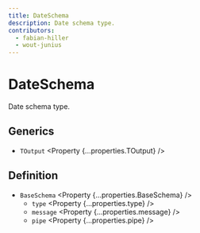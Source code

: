 ```yaml
---
title: DateSchema
description: Date schema type.
contributors:
  - fabian-hiller
  - wout-junius
---
```



# DateSchema

Date schema type.

## Generics

- `TOutput` <Property {...properties.TOutput} />

## Definition

- `BaseSchema` <Property {...properties.BaseSchema} />
  - `type` <Property {...properties.type} />
  - `message` <Property {...properties.message} />
  - `pipe` <Property {...properties.pipe} />
